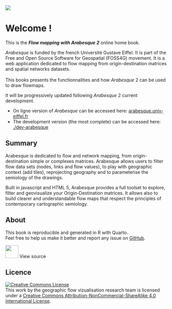 ![](images/bandeau.png)

# Welcome ! {.unnumbered}

This is the ***Flow mapping with Arabesque 2*** online home book.

*Arabesque* is funded by the french Université Gustave Eiffel. It is part of the Free and Open Source Software for Geospatial (FOSS4G) movement. It is a web application dedicated to flow mapping from origin-destination matrices and spatial networks datasets.\
\
This books presents the functionnalities and how *Arabesque* 2 can be used to draw flowmaps.

It will be progressively updated following *Arabesque* 2 current development.

-   On ligne version of *Arabesque* can be accessed here: [arabesque.univ-eiffel.fr](https://arabesque.univ-eiffel.fr/)
-   The development version (the most complete) can be accessed here: [./dev-arabesque](https://tonhauck.github.io/dev-arabesque/)

## **Summary**

Arabesque is dedicated to flow and network mapping, from origin-destination simple or complexes matrices. Arabesque allows users to filter flow data sets (nodes, links and flow values), to play with geographic context (add tiles), reprojecting geography and to parameterise the semiology of the drawings.

Built in javascript and HTML 5, Arabesque provides a full toolset to explore, filter and geovisualize your Origin-Destination matrices. It allows also to build clearer and understandable flow maps that respect the principles of contemporary cartographic semiology.

## About

This book is reproducible and generated in R with Quarto.\
Feel free to help us make it better and report any issue on [GitHub](https://github.com/gflowiz/arabesque).

[![](images/github.png){width="40"}](#0 "Arabesque 2 source") View source

## Licence

[![Creative Commons License](https://i.creativecommons.org/l/by-nc-sa/4.0/88x31.png){alt="Creative Commons License"}](http://creativecommons.org/licenses/by-nc-sa/4.0/)\
This work by the geographic flow vizualisation research team is licensed under a [Creative Commons Attribution-NonCommercial-ShareAlike 4.0 International License](http://creativecommons.org/licenses/by-nc-sa/4.0/).
